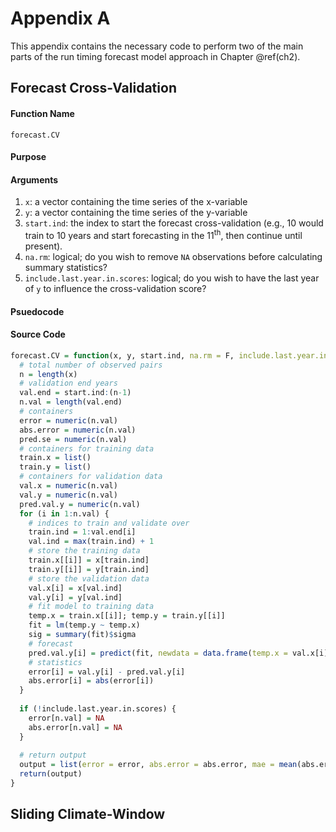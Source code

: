 # Appendix A {-#appendix-a}

\noindent
This appendix contains the necessary code to perform two of the main parts of the run timing forecast model approach in Chapter \@ref(ch2).

## Forecast Cross-Validation {-}

#### Function Name {-}

`forecast.CV`

#### Purpose {-}

#### Arguments {-}

\noindent
\textbf{Arguments:}

1. `x`: a vector containing the time series of the x-variable
2.  `y`: a vector containing the time series of the y-variable
3.  `start.ind`: the index to start the forecast cross-validation (e.g., 10 would train to 10 years and start forecasting in the $11^{\text{th}}$, then continue until present).
4.  `na.rm`: logical; do you wish to remove `NA` observations before calculating summary statistics?
5.  `include.last.year.in.scores`: logical; do you wish to have the last year of `y` to influence the cross-validation score?

#### Psuedocode {-}

#### Source Code {-}

```r
forecast.CV = function(x, y, start.ind, na.rm = F, include.last.year.in.scores = T) {  
  # total number of observed pairs
  n = length(x)
  # validation end years
  val.end = start.ind:(n-1)
  n.val = length(val.end)
  # containers
  error = numeric(n.val)
  abs.error = numeric(n.val)
  pred.se = numeric(n.val)
  # containers for training data
  train.x = list()
  train.y = list()
  # containers for validation data
  val.x = numeric(n.val)
  val.y = numeric(n.val)
  pred.val.y = numeric(n.val)
  for (i in 1:n.val) {
    # indices to train and validate over
    train.ind = 1:val.end[i]
    val.ind = max(train.ind) + 1
    # store the training data
    train.x[[i]] = x[train.ind]
    train.y[[i]] = y[train.ind]
    # store the validation data
    val.x[i] = x[val.ind]
    val.y[i] = y[val.ind]
    # fit model to training data
    temp.x = train.x[[i]]; temp.y = train.y[[i]]
    fit = lm(temp.y ~ temp.x)
    sig = summary(fit)$sigma
    # forecast
    pred.val.y[i] = predict(fit, newdata = data.frame(temp.x = val.x[i]))
    # statistics
    error[i] = val.y[i] - pred.val.y[i]
    abs.error[i] = abs(error[i])
  }
  
  if (!include.last.year.in.scores) {
    error[n.val] = NA
    abs.error[n.val] = NA
  } 
  
  # return output
  output = list(error = error, abs.error = abs.error, mae = mean(abs.error, na.rm = na.rm))
  return(output)
}

```

## Sliding Climate-Window {-}
